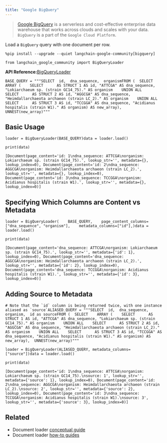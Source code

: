 ```yaml
---
title: "Google BigQuery"
---
```


> [Google BigQuery](https://cloud.google.com/bigquery) is a serverless and cost-effective enterprise data warehouse that works across clouds and scales with your data. `BigQuery` is a part of the `Google Cloud Platform`.

Load a `BigQuery` query with one document per row.

```
%pip install --upgrade --quiet langchain-google-community[bigquery]
```

```
from langchain_google_community import BigQueryLoader
```

**API Reference:**[BigQueryLoader](https://python.langchain.com/api_reference/google_community/bigquery/langchain_google_community.bigquery.BigQueryLoader.html)

```
BASE_QUERY = """SELECT  id,  dna_sequence,  organismFROM (  SELECT    ARRAY (    SELECT      AS STRUCT 1 AS id, "ATTCGA" AS dna_sequence, "Lokiarchaeum sp. (strain GC14_75)." AS organism    UNION ALL    SELECT      AS STRUCT 2 AS id, "AGGCGA" AS dna_sequence, "Heimdallarchaeota archaeon (strain LC_2)." AS organism    UNION ALL    SELECT      AS STRUCT 3 AS id, "TCCGGA" AS dna_sequence, "Acidianus hospitalis (strain W1)." AS organism) AS new_array),  UNNEST(new_array)"""
```

## Basic Usage

```
loader = BigQueryLoader(BASE_QUERY)data = loader.load()
```

```
print(data)
```

```
[Document(page_content='id: 1\ndna_sequence: ATTCGA\norganism: Lokiarchaeum sp. (strain GC14_75).', lookup_str='', metadata={}, lookup_index=0), Document(page_content='id: 2\ndna_sequence: AGGCGA\norganism: Heimdallarchaeota archaeon (strain LC_2).', lookup_str='', metadata={}, lookup_index=0), Document(page_content='id: 3\ndna_sequence: TCCGGA\norganism: Acidianus hospitalis (strain W1).', lookup_str='', metadata={}, lookup_index=0)]
```

## Specifying Which Columns are Content vs Metadata

```
loader = BigQueryLoader(    BASE_QUERY,    page_content_columns=["dna_sequence", "organism"],    metadata_columns=["id"],)data = loader.load()
```

```
print(data)
```

```
[Document(page_content='dna_sequence: ATTCGA\norganism: Lokiarchaeum sp. (strain GC14_75).', lookup_str='', metadata={'id': 1}, lookup_index=0), Document(page_content='dna_sequence: AGGCGA\norganism: Heimdallarchaeota archaeon (strain LC_2).', lookup_str='', metadata={'id': 2}, lookup_index=0), Document(page_content='dna_sequence: TCCGGA\norganism: Acidianus hospitalis (strain W1).', lookup_str='', metadata={'id': 3}, lookup_index=0)]
```

## Adding Source to Metadata

```
# Note that the `id` column is being returned twice, with one instance aliased as `source`ALIASED_QUERY = """SELECT  id,  dna_sequence,  organism,  id as sourceFROM (  SELECT    ARRAY (    SELECT      AS STRUCT 1 AS id, "ATTCGA" AS dna_sequence, "Lokiarchaeum sp. (strain GC14_75)." AS organism    UNION ALL    SELECT      AS STRUCT 2 AS id, "AGGCGA" AS dna_sequence, "Heimdallarchaeota archaeon (strain LC_2)." AS organism    UNION ALL    SELECT      AS STRUCT 3 AS id, "TCCGGA" AS dna_sequence, "Acidianus hospitalis (strain W1)." AS organism) AS new_array),  UNNEST(new_array)"""
```

```
loader = BigQueryLoader(ALIASED_QUERY, metadata_columns=["source"])data = loader.load()
```

```
print(data)
```

```
[Document(page_content='id: 1\ndna_sequence: ATTCGA\norganism: Lokiarchaeum sp. (strain GC14_75).\nsource: 1', lookup_str='', metadata={'source': 1}, lookup_index=0), Document(page_content='id: 2\ndna_sequence: AGGCGA\norganism: Heimdallarchaeota archaeon (strain LC_2).\nsource: 2', lookup_str='', metadata={'source': 2}, lookup_index=0), Document(page_content='id: 3\ndna_sequence: TCCGGA\norganism: Acidianus hospitalis (strain W1).\nsource: 3', lookup_str='', metadata={'source': 3}, lookup_index=0)]
```

## Related

* Document loader [conceptual guide](/oss/concepts/document_loaders)
* Document loader [how-to guides](/oss/how_to/#document-loaders)
